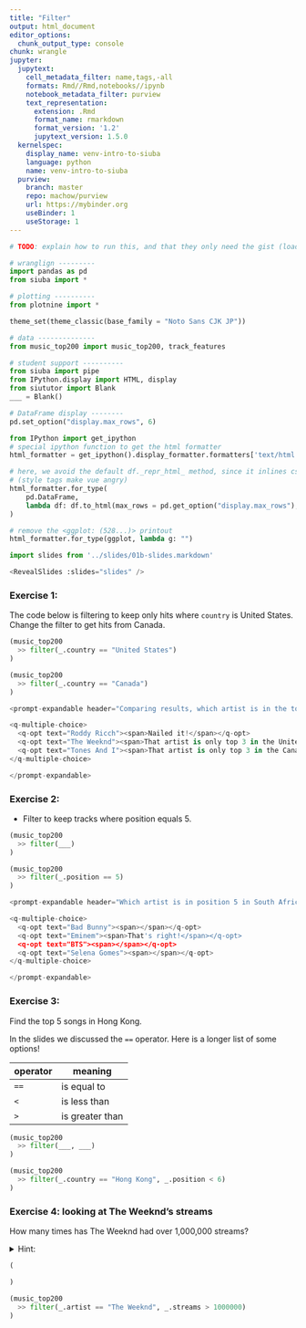 ```yaml
---
title: "Filter"
output: html_document
editor_options: 
  chunk_output_type: console
chunk: wrangle
jupyter:
  jupytext:
    cell_metadata_filter: name,tags,-all
    formats: Rmd//Rmd,notebooks//ipynb
    notebook_metadata_filter: purview
    text_representation:
      extension: .Rmd
      format_name: rmarkdown
      format_version: '1.2'
      jupytext_version: 1.5.0
  kernelspec:
    display_name: venv-intro-to-siuba
    language: python
    name: venv-intro-to-siuba
  purview:
    branch: master
    repo: machow/purview
    url: https://mybinder.org
    useBinder: 1
    useStorage: 1
---
```


```python
# TODO: explain how to run this, and that they only need the gist (loads tools)

# wranglign ---------
import pandas as pd
from siuba import *

# plotting ----------
from plotnine import *

theme_set(theme_classic(base_family = "Noto Sans CJK JP"))

# data --------------
from music_top200 import music_top200, track_features

# student support ----------
from siuba import pipe
from IPython.display import HTML, display
from siututor import Blank
___ = Blank()

# DataFrame display --------
pd.set_option("display.max_rows", 6)

from IPython import get_ipython
# special ipython function to get the html formatter
html_formatter = get_ipython().display_formatter.formatters['text/html']

# here, we avoid the default df._repr_html_ method, since it inlines css
# (style tags make vue angry)
html_formatter.for_type(
    pd.DataFrame,
    lambda df: df.to_html(max_rows = pd.get_option("display.max_rows"), show_dimensions = True)
)

# remove the <ggplot: (528...)> printout
html_formatter.for_type(ggplot, lambda g: "")

```

```python
import slides from '../slides/01b-slides.markdown'

<RevealSlides :slides="slides" />

```

### Exercise 1: 

The code below is filtering to keep only hits where `country` is United States.
Change the filter to get hits from Canada.


```python
(music_top200
  >> filter(_.country == "United States")
)
```

```python
(music_top200
  >> filter(_.country == "Canada")
)
```

```python
<prompt-expandable header="Comparing results, which artist is in the top 3 in both (the) United States and Canada?">

<q-multiple-choice>
  <q-opt text="Roddy Ricch"><span>Nailed it!</span></q-opt>
  <q-opt text="The Weeknd"><span>That artist is only top 3 in the United States</span></q-opt>
  <q-opt text="Tones And I"><span>That artist is only top 3 in the Canada</span></q-opt>
</q-multiple-choice>

</prompt-expandable>

```

### Exercise 2: 

* Filter to keep tracks where position equals 5.

```python
(music_top200
  >> filter(___)
)
```

```python
(music_top200
  >> filter(_.position == 5)
)
```

```python
<prompt-expandable header="Which artist is in position 5 in South Africa?">

<q-multiple-choice>
  <q-opt text="Bad Bunny"><span></span></q-opt>
  <q-opt text="Eminem"><span>That's right!</span></q-opt>
  <q-opt text="BTS"><span></span></q-opt>
  <q-opt text="Selena Gomes"><span></span></q-opt>  
</q-multiple-choice>

</prompt-expandable>

```

### Exercise 3:

Find the top 5 songs in Hong Kong.

In the slides we discussed the `==` operator. Here is a longer list of some options!

| operator | meaning |
| -------- | ------- |
| `==`     | is equal to |
| `<`      | is less than |
| `>`      | is greater than |


```python
(music_top200
  >> filter(___, ___)
)
```

```python
(music_top200
  >> filter(_.country == "Hong Kong", _.position < 6)
)
```

### Exercise 4: looking at The Weeknd's streams

How many times has The Weeknd had over 1,000,000 streams?

<details>
    <summary>Hint:</summary>
    Do in steps. Run first to get all rows where the artist is The Weeknd, and then modify your code to get where he has over 1,000,000 streams.
</details>

```python
(

)
```

```python
(music_top200
  >> filter(_.artist == "The Weeknd", _.streams > 1000000)
)
```
